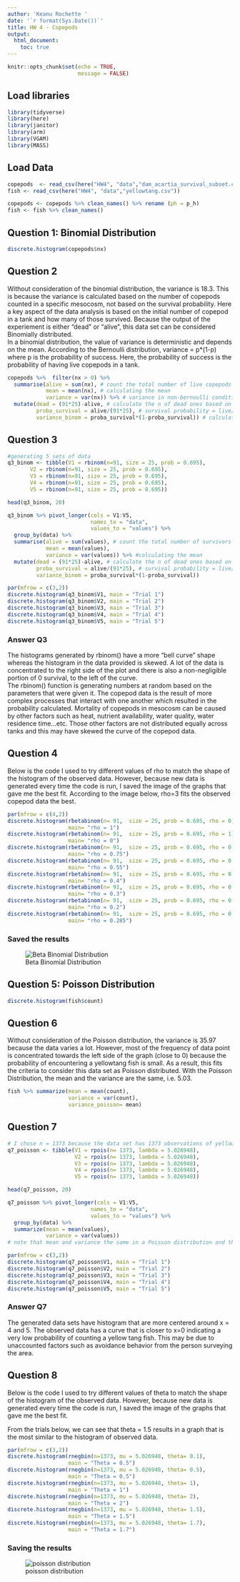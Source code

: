 ```yaml
---
author: 'Keanu Rochette '
date: '`r format(Sys.Date())`'
title: HW 4 - Copepods
output: 
  html_document: 
    toc: true
---
```


```r
knitr::opts_chunk$set(echo = TRUE, 
                      message = FALSE)
```

## Load libraries
```r
library(tidyverse)
library(here)
library(janitor)
library(arm)
library(VGAM)
library(MASS)

```

## Load Data
```r
copepods  <- read_csv(here("HW4", "data","dam_acartia_survival_subset.csv"))
fish <- read_csv(here("HW4", "data","yellowtang.csv"))
```

```r
copepods <- copepods %>% clean_names() %>% rename (ph = p_h)
fish <- fish %>% clean_names()
```


## Question 1: Binomial Distribution
```r
discrete.histogram(copepods$nx)
```

## Question 2
Without consideration of the binomial distribution, the variance is 18.3. This is because the variance is calculated based on the number of copepods counted in a specific mesocosm, not based on the survival probability. Here a key aspect of the data analysis is based on the initial number of copepod in a tank and how many of those survived. Because the output of the experiement is either "dead" or "alive", this data set can be considered Binomially distributed.  
In a binomial distribution, the value of variance is deterministic and depends on the mean. According to the Bernoulli distribution, variance = p*(1-p) where p is the probability of success. Here, the probability of success is the probability of having live copepods in a tank.  

```r
copepods %>%  filter(nx > 0) %>% 
  summarise(alive = sum(nx), # count the total number of live copepods
            mean = mean(nx), # calculating the mean
            variance = var(nx)) %>% # variance in non-bernoulli conditions
  mutate(dead = (91*25)-alive, # calculate the n of dead ones based on initial number
         proba_survival = alive/(91*25), # survival probability = live/total intial
         variance_binom = proba_survival*(1-proba_survival)) # calculate the variance based on the Bernoulli distribution 

```

## Question 3

```r
#generating 5 sets of data
q3_binom <- tibble(V1 = rbinom(n=91, size = 25, prob = 0.695),
       V2 = rbinom(n=91, size = 25, prob = 0.695),
       V3 = rbinom(n=91, size = 25, prob = 0.695),
       V4 = rbinom(n=91, size = 25, prob = 0.695),
       V5 = rbinom(n=91, size = 25, prob = 0.695))

head(q3_binom, 20)
```


```r
q3_binom %>% pivot_longer(cols = V1:V5,
                          names_to = "data", 
                          values_to = "values") %>% 
  group_by(data) %>% 
  summarise(alive = sum(values), # count the total number of survivors
            mean = mean(values),
            variance = var(values)) %>% #calculating the mean
  mutate(dead = (91*25)-alive, # calculate the n of dead ones based on initial number
         proba_survival = alive/(91*25), # survival probability = live/total intial
         variance_binom = proba_survival*(1-proba_survival))
```

```r
par(mfrow = c(3,2))
discrete.histogram(q3_binom$V1, main = "Trial 1")
discrete.histogram(q3_binom$V2, main = "Trial 2")
discrete.histogram(q3_binom$V3, main = "Trial 3")
discrete.histogram(q3_binom$V4, main = "Trial 4")
discrete.histogram(q3_binom$V5, main = "Trial 5")
```


### Answer Q3

The histograms generated by rbinom() have a more "bell curve" shape whereas the histogram in the data provided is skewed. A lot of the data is concentrated to the right side of the plot and there is also a non-negligible portion of 0 survival, to the left of the curve.  
The rbinom() function is generating numbers at random based on the parameters that were given it. The copepod data is the result of more complex processes that interact with one another which resulted in the probability calculated. Mortality of copepods in mesocosm can be caused by other factors such as heat, nutrient availability, water quality, water residence time...etc. Those other factors are not distributed equally across tanks and this may have skewed the curve of the copepod data. 


## Question 4 

Below is the code I used to try different values of rho to match the shape of the histogram of the observed data. However, because new data is generated every time the code is run, I saved the image of the graphs that gave me the best fit. According to the image below, rho=3 fits the observed copepod data the best.

```r
par(mfrow = c(4,2))
discrete.histogram(rbetabinom(n= 91,  size = 25, prob = 0.695, rho = 0),
                   main= "rho = 1")
discrete.histogram(rbetabinom(n= 91,  size = 25, prob = 0.695, rho = 1),
                   main= "rho = 0")
discrete.histogram(rbetabinom(n= 91,  size = 25, prob = 0.695, rho = 0.75),
                   main= "rho = 0.75")
discrete.histogram(rbetabinom(n= 91,  size = 25, prob = 0.695, rho = 0.55),
                   main= "rho = 0.55")
discrete.histogram(rbetabinom(n= 91,  size = 25, prob = 0.695, rho = 0.4),
                   main= "rho = 0.4")
discrete.histogram(rbetabinom(n= 91,  size = 25, prob = 0.695, rho = 0.3),
                   main= "rho = 0.3")
discrete.histogram(rbetabinom(n= 91,  size = 25, prob = 0.695, rho = 0.2),
                   main= "rho = 0.2")
discrete.histogram(rbetabinom(n= 91,  size = 25, prob = 0.695, rho = 0.285),
                   main= "rho = 0.285")

```

### Saved the results

![Beta Binomial Distribution](/Users/keanurochette/Desktop/Git Hub Repository/OCN683_SP25/HW4/outputs/beta_binom.png)


## Question 5: Poisson Distribution 

```r
discrete.histogram(fish$count)
```

## Question 6
Without consideration of the Poisson distribution, the variance is 35.97 because the data varies a lot. However, most of the frequency of data point is concentrated towards the left side of the graph (close to 0) because the probability of encountering a yellowtang fish is small. As a result, this fits the criteria to consider this data set as Poisson distributed. With the Poisson Distribution, the mean and the variance are the same, i.e. 5.03.
```r
fish %>% summarize(mean = mean(count),
                   variance = var(count), 
                   variance_poisson= mean)
```


## Question 7

```r
# I chose n = 1373 because the data set has 1373 observations of yellow tang
q7_poisson <- tibble(V1 = rpois(n= 1373, lambda = 5.026948),
                     V2 = rpois(n= 1373, lambda = 5.026948),
                     V3 = rpois(n= 1373, lambda = 5.026948),
                     V4 = rpois(n= 1373, lambda = 5.026948),
                     V5 = rpois(n= 1373, lambda = 5.026948))

head(q7_poisson, 20)
```

```r
q7_poisson %>% pivot_longer(cols = V1:V5,
                          names_to = "data", 
                          values_to = "values") %>% 
  group_by(data) %>%
  summarize(mean = mean(values),
            variance = var(values))
# note that mean and variance the same in a Poisson distribution and they are labeled "lambda"
```


```r
par(mfrow = c(3,2))
discrete.histogram(q7_poisson$V1, main = "Trial 1")
discrete.histogram(q7_poisson$V2, main = "Trial 2")
discrete.histogram(q7_poisson$V3, main = "Trial 3")
discrete.histogram(q7_poisson$V4, main = "Trial 4")
discrete.histogram(q7_poisson$V5, main = "Trial 5")

```

### Answer Q7

The generated data sets have histogram that are more centered around x = 4 and 5. The observed data has a curve that is closer to x=0 indicating a very low probability of counting a yellow tang fish. This may be due to unaccounted factors such as avoidance behavior from the person surveying the area. 

## Question 8
Below is the code I used to try different values of theta to match the shape of the histogram of the observed data. However, because new data is generated every time the code is run, I saved the image of the graphs that gave me the best fit.  

From the trials below, we can see that theta = 1.5 results in a graph that is the most similar to the histogram of observed data. 
```r
par(mfrow = c(3,2))
discrete.histogram(rnegbin(n=1373, mu = 5.026948, theta= 0.1), 
                   main = "Theta = 0.5")
discrete.histogram(rnegbin(n=1373, mu = 5.026948, theta= 0.5), 
                   main = "Theta = 0.5")
discrete.histogram(rnegbin(n=1373, mu = 5.026948, theta= 1), 
                   main = "Theta = 1")
discrete.histogram(rnegbin(n=1373, mu = 5.026948, theta= 2), 
                   main = "Theta = 2")
discrete.histogram(rnegbin(n=1373, mu = 5.026948, theta= 1.5), 
                   main = "Theta = 1.5")
discrete.histogram(rnegbin(n=1373, mu = 5.026948, theta= 1.7), 
                   main = "Theta = 1.7")

```

### Saving the results

![poisson distribution](/Users/keanurochette/Desktop/Git Hub Repository/OCN683_SP25/HW4/outputs/poisson.png)